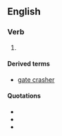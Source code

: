 {{also|gatecrash|gate-crash}}
==English==

===Verb===
{{en-verb|gate crash|es}}

# {{very|rare}} {{alternative form of|gatecrash}}

====Derived terms====
* [[gate crasher]]

====Quotations====
* {{cite-book|passage=A total stranger, cannot as a rule, gate crash a purely private party, though cases do exist when this has been done|year=1968|author=Omar Kureshi|title=Out To Lunch, page 21}}
* {{cite-book|passage=It was 1936 when the twenty-year-old "Ruffles" Johns announced to the press that he was going to attempt the biggest gate crash of his young career.|year=1970|author=Miles Wolff|title=Lunch at the five and ten: the Greensboro sit-ins: a contemporary history, page 24}}
* {{cite-book|passage=One of the women in my group was staying at the same hotel, but she had plans to be with friends that first night and I did not want to "gate crash" he time.|year=1997|author=Sheila Walsh|title=Honestly}}